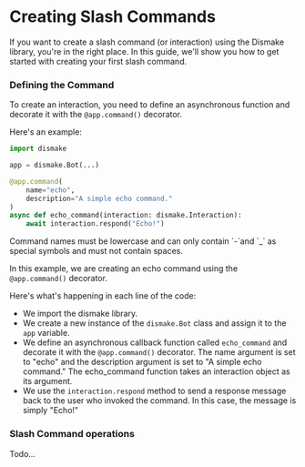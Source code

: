 # Creating Slash Commands

If you want to create a slash command (or interaction) using the Dismake library, you're in the right place. In this guide, we'll show you how to get started with creating your first slash command.

### Defining the Command
To create an interaction, you need to define an asynchronous function and decorate it with the `@app.command()` decorator.

Here's an example:
```py {5,6,7} showLineNumbers copy filename="main.py"
import dismake

app = dismake.Bot(...)

@app.command(
    name="echo",
    description="A simple echo command."
)
async def echo_command(interaction: dismake.Interaction):
    await interaction.respond("Echo!")
```
 
<Callout type="info" emoji="ℹ️">
  Command names must be lowercase and can only contain `-`and `_` as special symbols and must not contain spaces.
</Callout>

In this example, we are creating an echo command using the `@app.command()` decorator.

Here's what's happening in each line of the code:

- We import the dismake library.
- We create a new instance of the `dismake.Bot` class and assign it to the `app` variable.
- We define an asynchronous callback function called `echo_command` and decorate it with the `@app.command()` decorator. The name argument is set to "echo" and the description argument is set to "A simple echo command."
The echo_command function takes an interaction object as its argument.
- We use the `interaction.respond` method to send a response message back to the user who invoked the command. In this case, the message is simply "Echo!"

### Slash Command operations

Todo...